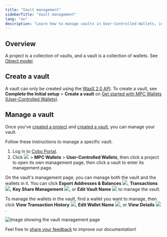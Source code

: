 ```yaml
---
title: "Vault management"
sidebarTitle: "Vault management"
lang: "en"
description: "Learn how to manage vaults in User-Controlled Wallets, including creation and configuration."
---
```


## Overview

A project is a collection of vaults, and a vault is a collection of wallets. See [Object model](/en/portal/mpc-wallets/ucw/object-model).

## Create a vault
A vault can only be created using the [WaaS 2.0 API](https://www.cobo.com/developers/v2/guides/overview/introduction). To create a vault, see **Complete the Initial setup** > **Create a vault** on [Get started with MPC Wallets (User-Controlled Wallets)](https://www.cobo.com/developers/v2/guides/mpc-wallets/get-started-ucw#1-complete-the-initial-setup).

## Manage a vault

Once you've [created a project](/en/portal/mpc-wallets/ucw/project-management#create-a-project) and [created a vault](/en/portal/mpc-wallets/ucw/vault-management#create-a-vault), you can manage your vault.

Follow these instructions to manage a specific vault.

1. Log in to [Cobo Portal](https://portal.cobo.com/login).
2. Click <img src="/en/images/common/wallets_icon.svg" className="icon"></img> > **MPC Wallets** > **User-Controlled Wallets**, then click a project to open its own management page, then click a vault to enter its management page.

On the vault's management page, you can manage both the vault and the wallets in it. You can click **Export Addresses & Balances** <img src="/en/images/common/icon_export_balances_and_addresses.svg" className="icon"></img>, **Transactions** <img src="/en/images/common/icon_view transactions.svg" className="icon"></img>, **Key Share Management** <img src="/en/images/common/icon_key_share_management.svg" className="icon"></img>, or **Edit Vault Name** <img src="/en/images/common/icon_edit.svg" className="icon"></img> to manage the vault.

To manage the wallets in the vault, find a wallet you want to manage, then click **View Transaction History** <img src="/en/images/common/icon_view transactions.svg" className="icon"></img>, **Edit Wallet Name** <img src="/en/images/common/icon_edit.svg" className="icon"></img>, or **View Details** <img src="/en/images/common/icon_view.svg" className="icon"></img>.

<img src="/en/images/mpc-wallet/ucw/vault-managment-ucw.png" className="screenshot_full_screen" alt="Image showing the vault management page" />

<Tip>Feel free to [share your feedback](https://forms.zohopublic.com/cobo/form/DocumentFeedbackForm/formperma/QvLOhxJv1_JMsJ-1dleZ8Itb_7rzN-LtgvsDdxosoVI?referrername=manuals) to improve our documentation!</Tip>